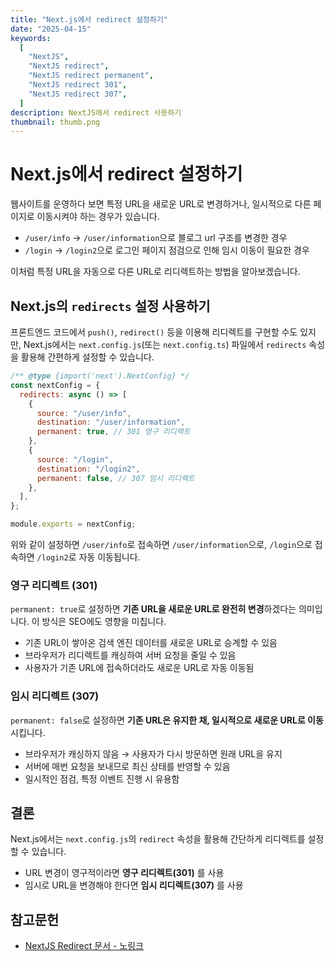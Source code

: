 ```yaml
---
title: "Next.js에서 redirect 설정하기"
date: "2025-04-15"
keywords:
  [
    "NextJS",
    "NextJS redirect",
    "NextJS redirect permanent",
    "NextJS redirect 301",
    "NextJS redirect 307",
  ]
description: NextJS에서 redirect 사용하기
thumbnail: thumb.png
---
```


# Next.js에서 redirect 설정하기

웹사이트를 운영하다 보면 특정 URL을 새로운 URL로 변경하거나, 일시적으로 다른 페이지로 이동시켜야 하는 경우가 있습니다.

- `/user/info` → `/user/information`으로 블로그 url 구조를 변경한 경우
- `/login` → `/login2`으로 로그인 페이지 점검으로 인해 임시 이동이 필요한 경우

이처럼 특정 URL을 자동으로 다른 URL로 리디렉트하는 방법을 알아보겠습니다.

## Next.js의 `redirects` 설정 사용하기

프론트엔드 코드에서 `push()`, `redirect()` 등을 이용해 리디렉트를 구현할 수도 있지만, Next.js에서는 `next.config.js`(또는 `next.config.ts`) 파일에서 `redirects` 속성을 활용해 간편하게 설정할 수 있습니다.

```js
/** @type {import('next').NextConfig} */
const nextConfig = {
  redirects: async () => [
    {
      source: "/user/info",
      destination: "/user/information",
      permanent: true, // 301 영구 리디렉트
    },
    {
      source: "/login",
      destination: "/login2",
      permanent: false, // 307 임시 리디렉트
    },
  ],
};

module.exports = nextConfig;
```

위와 같이 설정하면 `/user/info`로 접속하면 `/user/information`으로, `/login`으로 접속하면 `/login2`로 자동 이동됩니다.

### 영구 리디렉트 (301)

`permanent: true`로 설정하면 **기존 URL을 새로운 URL로 완전히 변경**하겠다는 의미입니다. 이 방식은 SEO에도 영향을 미칩니다.

- 기존 URL이 쌓아온 검색 엔진 데이터를 새로운 URL로 승계할 수 있음
- 브라우저가 리디렉트를 캐싱하여 서버 요청을 줄일 수 있음
- 사용자가 기존 URL에 접속하더라도 새로운 URL로 자동 이동됨

### 임시 리디렉트 (307)

`permanent: false`로 설정하면 **기존 URL은 유지한 채, 일시적으로 새로운 URL로 이동**시킵니다.

- 브라우저가 캐싱하지 않음 → 사용자가 다시 방문하면 원래 URL을 유지
- 서버에 매번 요청을 보내므로 최신 상태를 반영할 수 있음
- 일시적인 점검, 특정 이벤트 진행 시 유용함

## 결론

Next.js에서는 `next.config.js`의 `redirect` 속성을 활용해 간단하게 리디렉트를 설정할 수 있습니다.

- URL 변경이 영구적이라면 **영구 리디렉트(301)** 를 사용
- 임시로 URL을 변경해야 한다면 **임시 리디렉트(307)** 를 사용

## 참고문헌

- [NextJS Redirect 문서 - 노링크](https://nextjs.org/docs/app/api-reference/config/next-config-js/redirects)

